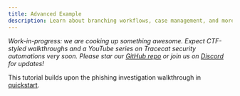```yaml
---
title: Advanced Example
description: Learn about branching workflows, case management, and more.
---
```


*Work-in-progress: we are cooking up something awesome.*
*Expect CTF-styled walkthroughs and a YouTube series on Tracecat security automations very soon.*
*Please star our [GitHub repo](https://github.com/TracecatHQ/tracecat) or join us on [Discord](https://discord.gg/n3GF4qxFU8) for updates!*

This tutorial builds upon the phishing investigation walkthrough in [quickstart](/quickstart).
